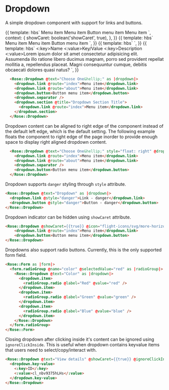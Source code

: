
<Meta title="Rose|Dropdown" component="Dropdown" />

# Dropdown

A simple dropdown component with support for links and buttons.

<Preview>
  <Story name="Basic Dropdown" height="7rem">{{
    template: hbs`
      <Rose::Dropdown @text="Choose One&hellip;" @icon="flight-icons/svg/org-16" @showCaret={{showCaret}} as |dropdown|>
        <dropdown.link @route="index">Menu item</dropdown.link>
        <dropdown.link @route="about">Menu item</dropdown.link>
        <dropdown.separator />
        <dropdown.button>Button menu item</dropdown.button>
        <dropdown.separator />
        <dropdown.section @title="Dropdown Section Title">
          <dropdown.link @route="index">Menu item</dropdown.link>
        </dropdown.section>
      </Rose::Dropdown>
    `,
    context: {
      showCaret: boolean('showCaret', true),
    },
  }}</Story>
</Preview>

<Preview>
  <Story name="Icon-only Dropdown" height="5rem">{{
    template: hbs`
      <Rose::Dropdown @text="Choose One&hellip;" @icon="flight-icons/svg/org-16" @iconOnly={{true}} as |dropdown|>
        <dropdown.link @route="index">Menu item</dropdown.link>
        <dropdown.link @route="about">Menu item</dropdown.link>
        <dropdown.separator />
        <dropdown.button>Button menu item</dropdown.button>
      </Rose::Dropdown>
    `,
  }}</Story>
</Preview>

<Preview>
  <Story name="Dropdown with Radio Buttons" height="13rem">{{
    template: hbs`
      <Rose::Form as |form|>
        <form.radioGroup @name="color" @selectedValue="red" as |radioGroup|>
          <Rose::Dropdown @text="Color" as |dropdown|>
            <dropdown.item>
              <radioGroup.radio @label="Red" @value="red" />
            </dropdown.item>
            <dropdown.item>
              <radioGroup.radio @label="Green" @value="green" />
            </dropdown.item>
            <dropdown.item>
              <radioGroup.radio @label="Blue" @value="blue" />
            </dropdown.item>
          </Rose::Dropdown>
        </form.radioGroup>
      </Rose::Form>
    `,
  }}</Story>
</Preview>

<Preview>
  <Story name="Dropdown with Key Value Items" height="13rem">{{
    template: hbs`
      <Rose::Dropdown @text="View details" @showCaret={{showCaret}} @ignoreClickInside={{true}} as |dropdown|>
        <dropdown.key-value>
          <:key>Name</:key>
          <:value>Key/Value</:value>
        </dropdown.key-value>
        <dropdown.separator />
        <dropdown.key-value>
          <:key>Description</:key>
          <:value>Lorem ipsum dolor sit amet consectetur adipisicing elit. Assumenda illo ratione libero ducimus magnam, porro sed provident repellat mollitia a, repellendus placeat. Magni consequuntur cumque, debitis obcaecati dolores quasi natus?</:value>
        </dropdown.key-value>
      </Rose::Dropdown>
    `,
  }}</Story>
</Preview>


```html
  <Rose::Dropdown @text="Choose One&hellip;" as |dropdown|>
    <dropdown.link @route="index">Menu item</dropdown.link>
    <dropdown.link @route="about">Menu item</dropdown.link>
    <dropdown.button>Button menu item</dropdown.button>
    <dropdown.separator />
    <dropdown.section @title="Dropdown Section Title">
      <dropdown.link @route="index">Menu item</dropdown.link>
    </dropdown.section>
  </Rose::Dropdown>
```

Dropdown content can be aligned to right edge of the component instead of the default left edge, which is the default setting. The following example floats the component to right edge of the page inorder to provide enough space to display right aligned dropdown content.

```html
  <Rose::Dropdown @text="Choose One&hellip;" style="float: right" @dropdownRight={{true}} as |dropdown|>
    <dropdown.link @route="index">Menu item</dropdown.link>
    <dropdown.link @route="about">Menu item</dropdown.link>
    <dropdown.separator />
    <dropdown.button>Button menu item</dropdown.button>
  </Rose::Dropdown>
```

Dropdown supports `danger` styling through `style` attribute.

```html
<Rose::Dropdown @text="Dropdown" as |dropdown|>
  <dropdown.link @style="danger">Link - danger</dropdown.link>
  <dropdown.button @style="danger">Button - danger</dropdown.button>
</Rose::Dropdown>
```

Dropdown indicator can be hidden using `showCaret` attribute.

```html
<Rose::Dropdown @showCaret={{true}} @icon="flight-icons/svg/more-horizontal-16" as |dropdown|>
    <dropdown.link @route="index">Menu item</dropdown.link>
    <dropdown.button>Button menu item</dropdown.button>
</Rose::Dropdown>
```

Dropdowns also support radio buttons.  Currently, this is the only supported
form field.

```html
<Rose::Form as |form|>
  <form.radioGroup @name="color" @selectedValue="red" as |radioGroup|>
    <Rose::Dropdown @text="Color" as |dropdown|>
      <dropdown.item>
        <radioGroup.radio @label="Red" @value="red" />
      </dropdown.item>
      <dropdown.item>
        <radioGroup.radio @label="Green" @value="green" />
      </dropdown.item>
      <dropdown.item>
        <radioGroup.radio @label="Blue" @value="blue" />
      </dropdown.item>
    </Rose::Dropdown>
  </form.radioGroup>
</Rose::Form>
```

Closing dropdown after clicking inside it's content can be ignored using `ignoreClickInside`. This is useful when dropdown contains keyvalue items that users need to select/copy/interact with.

```html
<Rose::Dropdown @text="View details" @showCaret={{true}} @ignoreClickInside={{true}} as |dropdown|>
  <dropdown.key-value>
    <:key>ID</:key>
    <:value>cl_nbv9375hLHs</:value>
  </dropdown.key-value>
</Rose::Dropdown>
```

